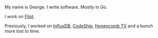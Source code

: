 

My name is George. I write software. Mostly in Go.

I work on [Flipt](https://flipt.io).

Previously, I worked on [InfluxDB](https://influxdata.com), [CodeShip](https://codeship.com), [Honeycomb TV](https://honeycomb.tv) and a bunch more lost to time.

